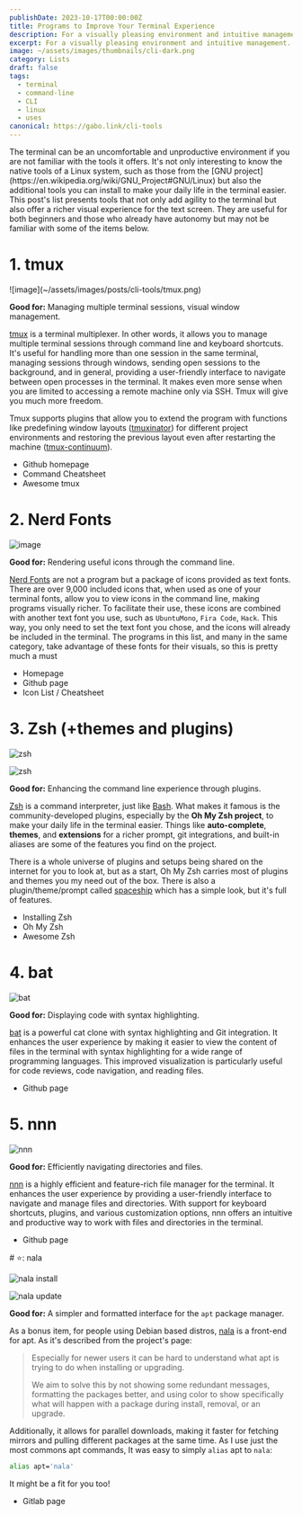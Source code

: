 ```yaml
---
publishDate: 2023-10-17T00:00:00Z
title: Programs to Improve Your Terminal Experience
description: For a visually pleasing environment and intuitive management.
excerpt: For a visually pleasing environment and intuitive management.
image: ~/assets/images/thumbnails/cli-dark.png
category: Lists
draft: false
tags:
  - terminal
  - command-line
  - CLI
  - linux
  - uses
canonical: https://gabo.link/cli-tools
---
```




<p class="px-6">The terminal can be an uncomfortable and unproductive environment if you are not familiar with the tools it offers. It's not only interesting to know the native tools of a Linux system, such as those from the [GNU project](https://en.wikipedia.org/wiki/GNU_Project#GNU/Linux) but also the additional tools you can install to make your daily life in the terminal easier. This post's list presents tools that not only add agility to the terminal but also offer a richer visual experience for the text screen. They are useful for both beginners and those who already have autonomy but may not be familiar with some of the items below.</p>
  
<ListItem>

# 1. tmux

<Carousel>
  ![image](~/assets/images/posts/cli-tools/tmux.png)
  <VideoFrame id="Yl7NFenTgIo" />
</Carousel>

**Good for:** Managing multiple terminal sessions, visual window management.

[tmux](https://github.com/tmux/tmux/wiki) is a terminal multiplexer. In other words, it allows you to manage multiple terminal sessions through command line and keyboard shortcuts. It's useful for handling more than one session in the same terminal, managing sessions through windows, sending open sessions to the background, and in general, providing a user-friendly interface to navigate between open processes in the terminal. It makes even more sense when you are limited to accessing a remote machine only via SSH. Tmux will give you much more freedom.

Tmux supports plugins that allow you to extend the program with functions like predefining window layouts ([tmuxinator](https://github.com/tmuxinator/tmuxinator)) for different project environments and restoring the previous layout even after restarting the machine ([tmux-continuum](https://github.com/tmux-plugins/tmux-continuum)).

- <ExternalLink href="https://github.com/tmux/tmux/wiki">Github homepage</ExternalLink>
- <ExternalLink href="https://tmuxcheatsheet.com/" variant="secondary">
    Command Cheatsheet
  </ExternalLink>
- <ExternalLink href="https://github.com/rothgar/awesome-tmux" variant="secondary">
    Awesome tmux
  </ExternalLink>

</ListItem>

<ListItem>

# 2. Nerd Fonts

![image](~/assets/images/posts/cli-tools/nerd-fonts-list.png)

**Good for:** Rendering useful icons through the command line.

[Nerd Fonts](https://www.nerdfonts.com/) are not a program but a package of icons provided as text fonts. There are over 9,000 included icons that, when used as one of your terminal fonts, allow you to view icons in the command line, making programs visually richer. To facilitate their use, these icons are combined with another text font you use, such as `UbuntuMono`, `Fira Code`, `Hack`. This way, you only need to set the text font you chose, and the icons will already be included in the terminal. The programs in this list, and many in the same category, take advantage of these fonts for their visuals, so this is pretty much a must

- <ExternalLink href="https://www.nerdfonts.com/">Homepage</ExternalLink>
- <ExternalLink href="https://github.com/ryanoasis/nerd-fonts" variant="secondary">
    Github page
  </ExternalLink>
- <ExternalLink href="https://www.nerdfonts.com/cheat-sheet" variant="secondary">
    Icon List / Cheatsheet
  </ExternalLink>

</ListItem>

<ListItem>

# 3. Zsh (+themes and plugins)

<Carousel>

![zsh](~/assets/images/posts/cli-tools/zsh-2.png)

![zsh](~/assets/images/posts/cli-tools/zsh.png)

</Carousel>

**Good for:** Enhancing the command line experience through plugins.

[Zsh](https://zsh.org) is a command interpreter, just like [Bash](https://w.wiki/PoJ). What makes it famous is the community-developed plugins, especially by the **Oh My Zsh project**, to make your daily life in the terminal easier. Things like **auto-complete**, **themes**, and **extensions** for a richer prompt, git integrations, and built-in aliases are some of the features you find on the project.

There is a whole universe of plugins and setups being shared on the internet for you to look at, but as a start, Oh My Zsh carries most of plugins and themes you my need out of the box. There is also a plugin/theme/prompt called [spaceship](https://spaceship-prompt.sh) which has a simple look, but it's full of features.

- <ExternalLink href="https://github.com/ohmyzsh/ohmyzsh/wiki/Installing-ZSH">Installing Zsh</ExternalLink>
- <ExternalLink href="https://ohmyz.sh/" variant="secondary">
    Oh My Zsh
  </ExternalLink>
- <ExternalLink href="https://github.com/unixorn/awesome-zsh-plugins" variant="secondary">
    Awesome Zsh
  </ExternalLink>

</ListItem>

<ListItem>

# 4. bat

![bat](~/assets/images/posts/cli-tools/bat.png)

**Good for:** Displaying code with syntax highlighting.

[bat](https://github.com/sharkdp/bat) is a powerful cat clone with syntax highlighting and Git integration. It enhances the user experience by making it easier to view the content of files in the terminal with syntax highlighting for a wide range of programming languages. This improved visualization is particularly useful for code reviews, code navigation, and reading files.

- <ExternalLink href="https://github.com/sharkdp/bat">Github page</ExternalLink>

</ListItem>

<ListItem>

# 5. nnn

![nnn](~/assets/images/posts/cli-tools/nnn.gif)

**Good for:** Efficiently navigating directories and files.

[nnn](https://github.com/jarun/nnn) is a highly efficient and feature-rich file manager for the terminal. It enhances the user experience by providing a user-friendly interface to navigate and manage files and directories. With support for keyboard shortcuts, plugins, and various customization options, nnn offers an intuitive and productive way to work with files and directories in the terminal.

- <ExternalLink href="https://github.com/jarun/nnn">Github page</ExternalLink>

</ListItem>

<ListItem>
# ⭐: nala

<Carousel>

![nala install](~/assets/images/posts/cli-tools/nala-install.png)

![nala update](~/assets/images/posts/cli-tools/nala-update.png)

</Carousel>

**Good for:** A simpler and formatted interface for the `apt` package manager.

As a bonus item, for people using Debian based distros, [nala](https://gitlab.com/volian/nala) is a front-end for apt. As it's described from the project's page:

> Especially for newer users it can be hard to understand what apt is trying to do when installing or upgrading.
>
> We aim to solve this by not showing some redundant messages, formatting the packages better, and using color to
> show specifically what will happen with a package during install, removal, or an upgrade.

Additionally, it allows for parallel downloads, making it faster for fetching mirrors and pulling different packages at the same time. As I use just the most commons apt commands, It was easy to simply `alias` apt to `nala`:

```bash
alias apt='nala'
```

It might be a fit for you too!

- <ExternalLink href="https://gitlab.com/volian/nala">Gitlab page</ExternalLink>

</ListItem>
